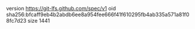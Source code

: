 version https://git-lfs.github.com/spec/v1
oid sha256:bfcaff9eb4b2abdb6ee8a954fee666f41f610295fb4ab335a571a81f08fc7d23
size 1441
